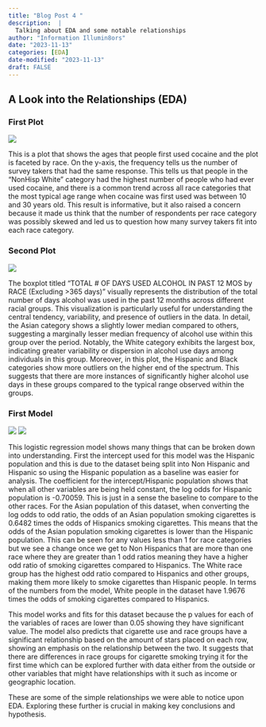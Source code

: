 ```yaml
---
title: "Blog Post 4 "
description:  |
  Talking about EDA and some notable relationships
author: "Information Illumin8ors"
date: "2023-11-13"
categories: [EDA]
date-modified: "2023-11-13"
draft: FALSE
---
```



## A Look into the Relationships (EDA)
### First Plot

  ![](../../images/Plot1.png)

This is a plot that shows the ages that people first used cocaine and the plot is faceted by race. On the y-axis, the frequency tells us the number of survey takers that had the same response. This tells us that people in the “NonHisp White” category had the highest number of people who had ever used cocaine, and there is a common trend across all race categories that the most typical age range when cocaine was first used was between 10 and 30 years old. This result is informative, but it also raised a concern because it made us think that the number of respondents per race category was possibly skewed and led us to question how many survey takers fit into each race category.

### Second Plot
  ![](../../images/plot2.png)
  
The boxplot titled "TOTAL # OF DAYS USED ALCOHOL IN PAST 12 MOS by RACE (Excluding >365 days)" visually represents the distribution of the total number of days alcohol was used in the past 12 months across different racial groups. This visualization is particularly useful for understanding the central tendency, variability, and presence of outliers in the data. In detail, the Asian category shows a slightly lower median compared to others, suggesting a marginally lesser median frequency of alcohol use within this group over the period. Notably, the White category exhibits the largest box, indicating greater variability or dispersion in alcohol use days among individuals in this group. Moreover, in this plot, the Hispanic and Black categories show more outliers on the higher end of the spectrum. This suggests that there are more instances of significantly higher alcohol use days in these groups compared to the typical range observed within the groups.

### First Model

  ![](../../images/model1.png)
  ![](../../images/Model_t.png)

This logistic regression model shows many things that can be broken down into understanding. First the intercept used for this model was the Hispanic population and this is due to the dataset being split into Non Hispanic and Hispanic so using the Hispanic population as a baseline was easier for analysis. The coefficient for the intercept/Hispanic population shows that when all other variables are being held constant, the log odds for Hispanic population is  -0.70059. This is just in a sense the baseline to compare to the other races. For the Asian population of this dataset, when converting the log odds to odd ratio, the odds of an Asian population smoking cigarettes is 0.6482 times the odds of Hispanics smoking cigarettes. This means that the odds of the Asian population smoking cigarettes is lower than the Hispanic population. This can be seen for any values less than 1 for race categories but we see a change once we get to Non Hispanics that are more than one race where they are greater than 1 odd ratios meaning they have a higher odd ratio of smoking cigarettes compared to Hispanics. The White race group has the highest odd ratio compared to Hispanics and other groups, making them more likely to smoke cigarettes than Hispanic people. In terms of the numbers from the model, White people in the dataset have 1.9676 times the odds of smoking cigarettes compared to Hispanics.


This model works and fits for this dataset because the p values for each of the variables of races are lower than 0.05 showing they have significant value. The model also predicts that cigarette use and race groups have a significant relationship based on the amount of stars placed on each row, showing an emphasis on the relationship between the two. It suggests that there are differences in race groups for cigarette smoking trying it for the first time which can be explored further with data either from the outside or other variables that might have relationships with it such as income or geographic location.


These are some of the simple relationships we were able to notice upon EDA. Exploring these further is crucial in making key conclusions and hypothesis.



